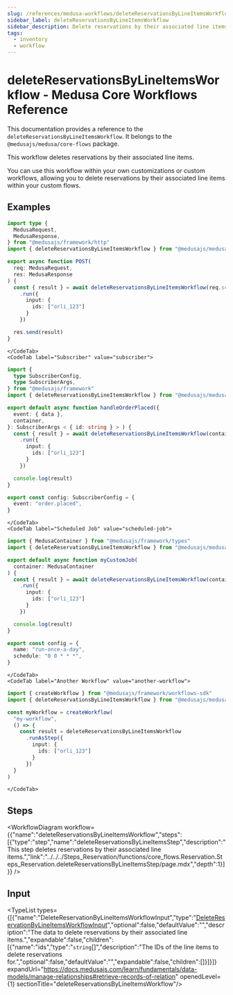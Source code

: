 ```yaml
---
slug: /references/medusa-workflows/deleteReservationsByLineItemsWorkflow
sidebar_label: deleteReservationsByLineItemsWorkflow
sidebar_description: Delete reservations by their associated line items.
tags:
  - inventory
  - workflow
---
```



# deleteReservationsByLineItemsWorkflow - Medusa Core Workflows Reference

This documentation provides a reference to the `deleteReservationsByLineItemsWorkflow`. It belongs to the `@medusajs/medusa/core-flows` package.

This workflow deletes reservations by their associated line items.

You can use this workflow within your own customizations or custom workflows, allowing you
to delete reservations by their associated line items within your custom flows.

<SourceCodeLink link="https://github.com/medusajs/medusa/blob/9e410be04a62c50f8ca8cd772f567640c60a3d0e/packages/core/core-flows/src/reservation/workflows/delete-reservations-by-line-items.ts#L35" />

## Examples

<CodeTabs group="workflow-exection">
    <CodeTab label="API Route" value="api-route">
    
```ts title="src/api/workflow/route.ts"
import type {
  MedusaRequest,
  MedusaResponse,
} from "@medusajs/framework/http"
import { deleteReservationsByLineItemsWorkflow } from "@medusajs/medusa/core-flows"

export async function POST(
  req: MedusaRequest,
  res: MedusaResponse
) {
  const { result } = await deleteReservationsByLineItemsWorkflow(req.scope)
    .run({
      input: {
        ids: ["orli_123"]
      }
    })

  res.send(result)
}
```

    </CodeTab>
    <CodeTab label="Subscriber" value="subscriber">
    
```ts title="src/subscribers/order-placed.ts"
import {
  type SubscriberConfig,
  type SubscriberArgs,
} from "@medusajs/framework"
import { deleteReservationsByLineItemsWorkflow } from "@medusajs/medusa/core-flows"

export default async function handleOrderPlaced({
  event: { data },
  container,
}: SubscriberArgs < { id: string } > ) {
  const { result } = await deleteReservationsByLineItemsWorkflow(container)
    .run({
      input: {
        ids: ["orli_123"]
      }
    })

  console.log(result)
}

export const config: SubscriberConfig = {
  event: "order.placed",
}
```

    </CodeTab>
    <CodeTab label="Scheduled Job" value="scheduled-job">
    
```ts title="src/jobs/message-daily.ts"
import { MedusaContainer } from "@medusajs/framework/types"
import { deleteReservationsByLineItemsWorkflow } from "@medusajs/medusa/core-flows"

export default async function myCustomJob(
  container: MedusaContainer
) {
  const { result } = await deleteReservationsByLineItemsWorkflow(container)
    .run({
      input: {
        ids: ["orli_123"]
      }
    })

  console.log(result)
}

export const config = {
  name: "run-once-a-day",
  schedule: "0 0 * * *",
}
```

    </CodeTab>
    <CodeTab label="Another Workflow" value="another-workflow">
    
```ts title="src/workflows/my-workflow.ts"
import { createWorkflow } from "@medusajs/framework/workflows-sdk"
import { deleteReservationsByLineItemsWorkflow } from "@medusajs/medusa/core-flows"

const myWorkflow = createWorkflow(
  "my-workflow",
  () => {
    const result = deleteReservationsByLineItemsWorkflow
      .runAsStep({
        input: {
          ids: ["orli_123"]
        }
      })
  }
)
```

    </CodeTab>
  </CodeTabs>

## Steps

<WorkflowDiagram workflow={{"name":"deleteReservationsByLineItemsWorkflow","steps":[{"type":"step","name":"deleteReservationsByLineItemsStep","description":"This step deletes reservations by their associated line items.","link":"../../../Steps_Reservation/functions/core_flows.Reservation.Steps_Reservation.deleteReservationsByLineItemsStep/page.mdx","depth":1}]}} />

## Input

<TypeList types={[{"name":"DeleteReservationByLineItemsWorkflowInput","type":"[DeleteReservationByLineItemsWorkflowInput](../../../../types/core_flows.DeleteReservationByLineItemsWorkflowInput/page.mdx)","optional":false,"defaultValue":"","description":"The data to delete reservations by their associated line items.","expandable":false,"children":[{"name":"ids","type":"`string`[]","description":"The IDs of the line items to delete reservations for.","optional":false,"defaultValue":"","expandable":false,"children":[]}]}]} expandUrl="https://docs.medusajs.com/learn/fundamentals/data-models/manage-relationships#retrieve-records-of-relation" openedLevel={1} sectionTitle="deleteReservationsByLineItemsWorkflow"/>

